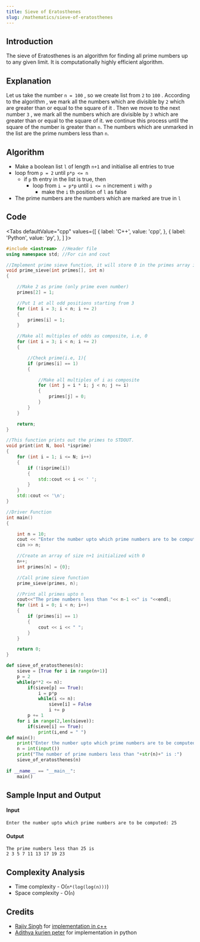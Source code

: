 ```yaml
---
title: Sieve of Eratosthenes
slug: /mathematics/sieve-of-eratosthenes
---
```


## Introduction

The sieve of Eratosthenes is an algorithm for finding all prime numbers up to any given limit. It is computationally highly efficient algorithm.

## Explanation

Let us take the number `n = 100` , so we create list from `2` to `100` . According to the algorithm , we mark all the numbers which are divisible by `2` which are greater than or equal to the square of it . Then we move to the next number `3` , we mark all the numbers which are divisible by `3`  which are greater than or equal to the square of it. we continue this process until the square of the number is greater than `n`. The numbers which are unmarked in the list are the prime numbers less than `n`.

## Algorithm

- Make a boolean list `l` of length `n+1` and initialise all entries to true
- loop from `p = 2` until `p*p <= n`
    - if `p` th entry in the list is true, then
        - loop from `i = p*p` until `i <= n` increment `i` with `p`
            - make the `i` th position of `l` as false
- The prime numbers are the numbers which are marked are true in `l`

## Code


<Tabs
  defaultValue="cpp"
  values={[
    { label: 'C++', value: 'cpp', },
    { label: 'Python', value: 'py', },
  ]
}>

<TabItem value="cpp">

```cpp
#include <iostream>  //Header file
using namespace std; //For cin and cout

//Implement prime sieve function, it will store 0 in the primes array if that index is composite and 1 if prime
void prime_sieve(int primes[], int n)
{

    //Make 2 as prime (only prime even number)
    primes[2] = 1;

    //Put 1 at all odd positions starting from 3
    for (int i = 3; i < n; i += 2)
    {
        primes[i] = 1;
    }

    //Make all multiples of odds as composite, i.e, 0
    for (int i = 3; i < n; i += 2)
    {

        //Check prime(i.e, 1){
        if (primes[i] == 1)
        {

            //Make all multiples of i as composite
            for (int j = i * i; j < n; j += i)
            {
                primes[j] = 0;
            }
        }
    }

    return;
}

//This function prints out the primes to STDOUT.
void print(int N, bool *isprime)
{
    for (int i = 1; i <= N; i++)
    {
        if (!isprime[i])
        {
            std::cout << i << ' ';
        }
    }
    std::cout << '\n';
}

//Driver Function
int main()
{

    int n = 10;
    cout << "Enter the number upto which prime numbers are to be computed: ";
    cin >> n;

    //Create an array of size n+1 initialized with 0
    n++;
    int primes[n] = {0};

    //Call prime sieve function
    prime_sieve(primes, n);

    //Print all primes upto n
    cout<<"The prime numbers less than "<< n-1 <<" is "<<endl;
    for (int i = 0; i < n; i++)
    {
        if (primes[i] == 1)
        {
            cout << i << " ";
        }
    }

    return 0;
}

```

</TabItem>
<TabItem value="py">

```python
def sieve_of_eratosthenes(n):
    sieve = [True for i in range(n+1)]
    p = 2
    while(p**2 <= n):
        if(sieve[p] == True):
            i = p*p
            while(i <= n):
                sieve[i] = False 
                i += p
        p += 1
    for i in range(2,len(sieve)):
        if(sieve[i] == True):
            print(i,end = " ")
def main():
    print("Enter the number upto which prime numbers are to be computed: ")
    n = int(input())
    print("The number of prime numbers less than "+str(n)+" is :")
    sieve_of_eratosthenes(n)
    
if __name__ == "__main__":
    main()    
```

</TabItem>
</Tabs>

## Sample Input and Output

#### Input

```
Enter the number upto which prime numbers are to be computed: 25
```

#### Output

```
The prime numbers less than 25 is
2 3 5 7 11 13 17 19 23
```

## Complexity Analysis

- Time complexity - O(`n*(log(log(n)))`)
- Space complexity - O(`n`)


## Credits

-   [Rajiv Singh](https://github.com/iamrajiv) for [implementation in c++](https://github.com/TesseractCoding/NeoAlgo/blob/master/C-Plus-Plus/math/Sieve_of_Eratosthenes.cpp)
-   [Adithya kurien peter](https://github.com/aaadddiii) for implementation in python